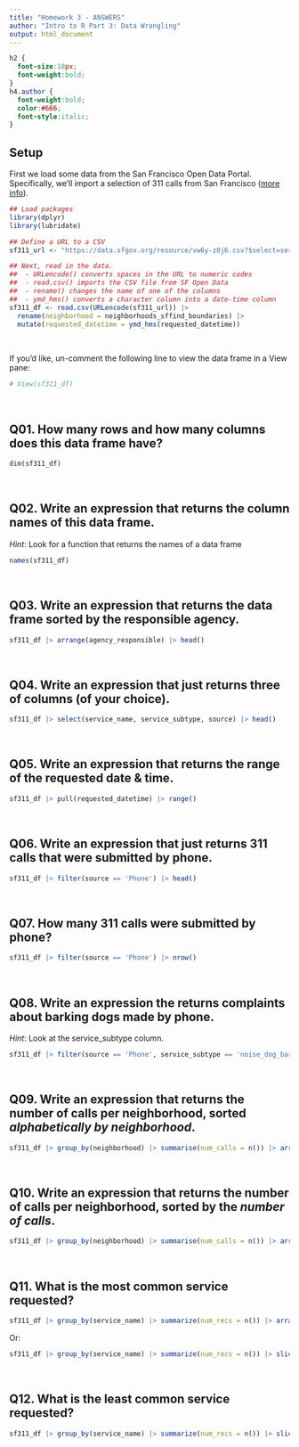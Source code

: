```yaml
---
title: "Homework 3 - ANSWERS"
author: "Intro to R Part 3: Data Wrangling"
output: html_document
---
```


```css
h2 {
  font-size:18px;
  font-weight:bold;
}
h4.author {
  font-weight:bold;
  color:#666;
  font-style:italic;
}
```

## Setup

First we load some data from the San Francisco Open Data Portal. Specifically, we'll import a selection of 311 calls from San Francisco ([more info](https://data.sfgov.org/resource/vw6y-z8j6)).

```r
## Load packages
library(dplyr)
library(lubridate)

## Define a URL to a CSV
sf311_url <- "https://data.sfgov.org/resource/vw6y-z8j6.csv?$select=service_request_id,requested_datetime,agency_responsible,service_name,service_subtype,address,neighborhoods_sffind_boundaries,source&$limit=50000&$where=requested_datetime between '2023-10-11T00:00:00' and '2023-10-11T23:59:59'"

## Next, read in the data. 
##  - URLencode() converts spaces in the URL to numeric codes 
##  - read.csv() imports the CSV file from SF Open Data
##  - rename() changes the name of one of the columns
##  - ymd_hms() converts a character column into a date-time column
sf311_df <- read.csv(URLencode(sf311_url)) |> 
  rename(neighborhood = neighborhoods_sffind_boundaries) |> 
  mutate(requested_datetime = ymd_hms(requested_datetime))
```

\

If you'd like, un-comment the following line to view the data frame in a View pane:

```r
# View(sf311_df)
```

\

## Q01. How many rows and how many columns does this data frame have?

```r
dim(sf311_df)
```

\

## Q02. Write an expression that returns the column names of this data frame.

*Hint*: Look for a function that returns the names of a data frame

```r
names(sf311_df)
```

\

## Q03. Write an expression that returns the data frame sorted by the responsible agency.

```r
sf311_df |> arrange(agency_responsible) |> head()
```

\

## Q04. Write an expression that just returns three of columns (of your choice).

```r
sf311_df |> select(service_name, service_subtype, source) |> head()
```

\

## Q05. Write an expression that returns the range of the requested date & time.

```r
sf311_df |> pull(requested_datetime) |> range()
```

\

## Q06. Write an expression that just returns 311 calls that were submitted by phone.
 
```r
sf311_df |> filter(source == 'Phone') |> head()
```
 
\

## Q07. How many 311 calls were submitted by phone?

```r
sf311_df |> filter(source == 'Phone') |> nrow()
```

\

## Q08. Write an expression the returns complaints about barking dogs made by phone.

*Hint*: Look at the service_subtype column.

```r
sf311_df |> filter(source == 'Phone', service_subtype == 'noise_dog_barking')
```

\

## Q09. Write an expression that returns the number of calls per neighborhood, sorted *alphabetically by neighborhood*.

```r
sf311_df |> group_by(neighborhood) |> summarise(num_calls = n()) |> arrange(neighborhood)
```

\

## Q10. Write an expression that returns the number of calls per neighborhood, sorted by the *number of calls*.

```r
sf311_df |> group_by(neighborhood) |> summarise(num_calls = n()) |> arrange(desc(num_calls)) 
```

\

## Q11. What is the most common service requested?

```r
sf311_df |> group_by(service_name) |> summarize(num_recs = n()) |> arrange(desc(num_recs))
```

Or:

```r
sf311_df |> group_by(service_name) |> summarize(num_recs = n()) |> slice_max(num_recs, n = 1)
```

\

## Q12. What is the least common service requested?

```r
sf311_df |> group_by(service_name) |> summarize(num_recs = n()) |> slice_min(num_recs, n = 1)
```





